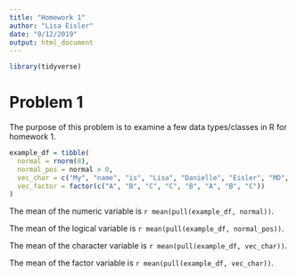 ```yaml
---
title: "Homework 1"
author: "Lisa Eisler"
date: "9/12/2019"
output: html_document
---
```


```r
library(tidyverse)
```

# Problem 1

The purpose of this problem is to examine a few data types/classes in R for homework 1.

```r
example_df = tibble(
  normal = rnorm(8),
  normal_pos = normal > 0,
  vec_char = c("My", "name", "is", "Lisa", "Danielle", "Eisler", "MD", "MS"),
  vec_factor = factor(c("A", "B", "C", "C", "B", "A", "B", "C"))
)
```

The mean of the numeric variable is `r mean(pull(example_df, normal))`.

The mean of the logical variable is `r mean(pull(example_df, normal_pos))`.

The mean of the character variable is `r mean(pull(example_df, vec_char))`.

The mean of the factor variable is `r mean(pull(example_df, vec_char))`.



